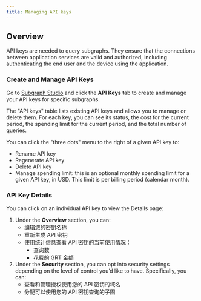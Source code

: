 ```yaml
---
title: Managing API keys
---
```


## Overview

API keys are needed to query subgraphs. They ensure that the connections between application services are valid and authorized, including authenticating the end user and the device using the application.

### Create and Manage API Keys

Go to [Subgraph Studio](https://thegraph.com/studio/) and click the **API Keys** tab to create and manage your API keys for specific subgraphs.

The "API keys" table lists existing API keys and allows you to manage or delete them. For each key, you can see its status, the cost for the current period, the spending limit for the current period, and the total number of queries.

You can click the "three dots" menu to the right of a given API key to:

- Rename API key
- Regenerate API key
- Delete API key
- Manage spending limit: this is an optional monthly spending limit for a given API key, in USD. This limit is per billing period (calendar month).

### API Key Details

You can click on an individual API key to view the Details page:

1. Under the **Overview** section, you can:
   - 编辑您的密钥名称
   - 重新生成 API 密钥
   - 使用统计信息查看 API 密钥的当前使用情况：
     - 查询数
     - 花费的 GRT 金额
2. Under the **Security** section, you can opt into security settings depending on the level of control you’d like to have. Specifically, you can:
   - 查看和管理授权使用您的 API 密钥的域名
   - 分配可以使用您的 API 密钥查询的子图
